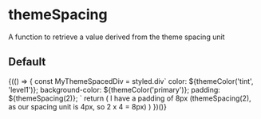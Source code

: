 
<Meta title="Utils/themeSpacing" component={themeSpacing} />

# themeSpacing

A function to retrieve a value derived from the theme spacing unit

## Default

<Preview>
  <Story name="Default">
    <Fragment>
      {(() => {
        const MyThemeSpacedDiv = styled.div`
          color: ${themeColor('tint', 'level1')};
          background-color: ${themeColor('primary')};
          padding: ${themeSpacing(2)};
        `
        return (
          <MyThemeSpacedDiv>
            I have a padding of 8px (themeSpacing(2), as our spacing unit is
            4px, so 2 x 4 = 8px)
          </MyThemeSpacedDiv>
        )
      })()}
    </Fragment>
  </Story>
</Preview>

